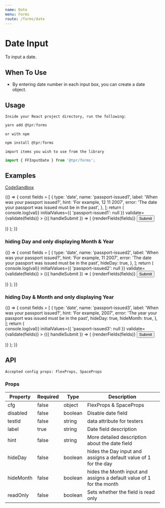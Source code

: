 ```yaml
---
name: Date
menu: Forms
route: /forms/date
---
```



# Date Input

To input a date.

## When To Use

- By entering date number in each input box, you can create a date object.

## Usage

`Inside your React project directory, run the following:`

```js
yarn add @tpr/forms
```

`or with npm`

```js
npm install @tpr/forms
```

`import items you wish to use from the library`

```js
import { FFInputDate } from '@tpr/forms';
```

## Examples

[CodeSandbox](https://codesandbox.io/s/nice-dream-xs3zp)

<Playground>
	{() => {
		const fields = [
			{
				type: 'date',
				name: 'passport-issued1',
				label: 'When was your passport issued?',
				hint: 'For example, 12 11 2007',
				error: 'The date your passport was issued must be in the past',
			},
		];
		return (
			<Form
				onSubmit={(val) => console.log(val)}
				initialValues={{ 'passport-issued1': null }}
				validate={validate(fields)}
			>
				{({ handleSubmit }) => (
					<form onSubmit={handleSubmit} style={{ padding: 10 }}>
						{renderFields(fields)}
						<button type="submit" style={{ display: 'none' }}>
							Submit
						</button>
					</form>
				)}
			</Form>
		);
	}}
</Playground>

### hiding Day and only displaying Month & Year

<Playground>
	{() => {
		const fields = [
			{
				type: 'date',
				name: 'passport-issued2',
				label: 'When was your passport issued?',
				hint: 'For example, 11 2007',
				error: 'The date your passport was issued must be in the past',
				hideDay: true,
			},
		];
		return (
			<Form
				onSubmit={(val) => console.log(val)}
				initialValues={{ 'passport-issued2': null }}
				validate={validate(fields)}
			>
				{({ handleSubmit }) => (
					<form onSubmit={handleSubmit} style={{ padding: 10 }}>
						{renderFields(fields)}
						<button type="submit" style={{ display: 'none' }}>
							Submit
						</button>
					</form>
				)}
			</Form>
		);
	}}
</Playground>

### hiding Day & Month and only displaying Year

<Playground>
	{() => {
		const fields = [
			{
				type: 'date',
				name: 'passport-issued3',
				label: 'When was your passport issued?',
				hint: 'For example, 2007',
				error: 'The year your passport was issued must be in the past',
				hideDay: true,
				hideMonth: true,
			},
		];
		return (
			<Form
				onSubmit={(val) => console.log(val)}
				initialValues={{ 'passport-issued3': null }}
				validate={validate(fields)}
			>
				{({ handleSubmit }) => (
					<form onSubmit={handleSubmit} style={{ padding: 10 }}>
						{renderFields(fields)}
						<button type="submit" style={{ display: 'none' }}>
							Submit
						</button>
					</form>
				)}
			</Form>
		);
	}}
</Playground>

## API

```
Accepted config props: FlexProps, SpaceProps
```

### Props

| Property  | Required | Type    | Description                                                          |
| --------- | -------- | ------- | -------------------------------------------------------------------- |
| cfg       | false    | object  | FlexProps & SpaceProps                                               |
| disabled  | false    | boolean | Disable date field                                                   |
| testId    | false    | string  | data attribute for testers                                           |
| label     | true     | string  | Date field description                                               |
| hint      | false    | string  | More detailed description about the date field                       |
| hideDay   | false    | boolean | hides the Day input and assigns a default value of 1 for the day     |
| hideMonth | false    | boolean | hides the Month input and assigns a default value of 1 for the month |
| readOnly  | false    | boolean | Sets whether the field is read only                                  |
